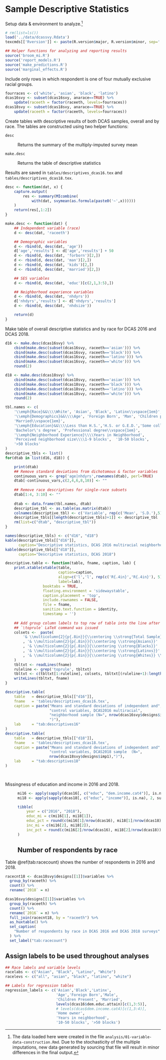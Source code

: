 # Sample Descriptive Statistics

Setup data & environment to analyze.[^stochastic] 

[^stochastic]: The data loaded here were created in the file `analysis/01-variable-data-construction.Rmd`. Due to the stochasticity of the multiple imputations, new data generated by sourcing that file will result in minor differences in the final output. 

```r
# rm(list=ls())
load('../data/dcassvy.Rdata')
texcmds[['Rversion']] <- paste(R.version$major, R.version$minor, sep='.')

## Helper functions for analyzing and reporting results
source('broom_mi.R')
source('report_models.R')
source('make_predictions.R')
source('marginal_effects.R')

```

Include only rows in which respondent is one of four mutually exclusive racial groups. 

```r
fourraces <- c('white', 'asian', 'black', 'latino')
dcas16svy <- subset(dcas16svy, anarace==TRUE) %>%
    update(raceeth = factor(raceeth, levels=fourraces))
dcas18svy <- subset(dcas18svy, anarace==TRUE) %>%
    update(raceeth = factor(raceeth, levels=fourraces))

```


Create tables with descriptive results of both DCAS samples, overall and by race. The tables are constructed using two helper functions:

`desc`

: Returns the summary of the multiply-imputed survey mean 

`make.desc`

: Returns the table of descriptive statistics

Results are saved in `tables/descriptives_dcas16.tex` and `tables/descriptives_dcas18.tex`.
```r
desc <- function(dat, x) {
    capture.output(
        res <- summary(MIcombine(
            with(dat, svymean(as.formula(paste0('~',x))))))
    )
    return(res[,1:2])
}

make.desc <- function(dat) {
    ## Independent variable (race)
    d <- desc(dat, 'raceeth')

    ## Demographic variables
    d <- rbind(d, desc(dat, 'age'))
    d['age','results'] <- d['age','results'] + 50
    d <- rbind(d, desc(dat, 'forborn')[2,])
    d <- rbind(d, desc(dat, 'man')[2,])
    d <- rbind(d, desc(dat, 'kids')[2,])
    d <- rbind(d, desc(dat, 'married')[2,])

    ## SES variables
    d <- rbind(d, desc(dat, 'educ')[c(2,1,3:5),])

    ## Neighborhood experience variables
    d <- rbind(d, desc(dat, 'nhdyrs'))
    d['nhdyrs','results'] <- d['nhdyrs','results']
    d <- rbind(d, desc(dat, 'nhdsize'))

    return(d)
}

```

Make table of overall descriptive statistics and by race for DCAS 2016 and DCAS 2018. 
```r
d16 <- make.desc(dcas16svy) %>%
    cbind(make.desc(subset(dcas16svy, raceeth=='asian'))) %>%
    cbind(make.desc(subset(dcas16svy, raceeth=='black'))) %>%
    cbind(make.desc(subset(dcas16svy, raceeth=='latino'))) %>%
    cbind(make.desc(subset(dcas16svy, raceeth=='white'))) %>%
    round(2)

d18 <- make.desc(dcas18svy) %>%
    cbind(make.desc(subset(dcas18svy, raceeth=='asian'))) %>%
    cbind(make.desc(subset(dcas18svy, raceeth=='black'))) %>%
    cbind(make.desc(subset(dcas18svy, raceeth=='latino'))) %>%
    cbind(make.desc(subset(dcas18svy, raceeth=='white'))) %>%
    round(2)

tbl.names <- c(
    '\\emph{Race}&&\\\\White', 'Asian', 'Black', 'Latinx\\vspace{1em}',
    '\\emph{Demographics}&&\\\\Age', 'Foreign Born', 'Man', 'Children present',
    'Married\\vspace{1em}',
    '\\emph{Education}&&\\\\Less than H.S.','H.S. or G.E.D.','Some college',
    'Bachelor\'s degree', 'Professional degree\\vspace{1em}',
    '\\emph{Neighborhood Experience}\\\\Years in Neighborhood',
    'Perceived neighborhood size\\\\1-9 blocks',  '10-50 blocks',
    '>50 blocks'
)
descriptive_tbls <- list()
for(dtab in list(d16, d18)) {

    print(dtab)
    ## Remove standard deviations from dichotomous & factor variables
    continuous_vars <- grep('age|nhdyrs',rownames(dtab), perl=TRUE)
    dtab[-continuous_vars,c(2,4,6,8,10)] <- ""
    
    ## Remove race descriptives for single-race subsets
    dtab[1:4, 3:10] <- ""
    
    dtab <- data.frame(tbl.names, dtab)
    descriptive_tbl <- as.table(as.matrix(dtab))
    colnames(descriptive_tbl) <- c('Variable', rep(c('Mean', 'S.D.'),5))
    descriptive_tbls[[length(descriptive_tbls)+1]] <- descriptive_tbl
    rm(list=c("dtab", "descriptive_tbl"))
}
```

```r
names(descriptive_tbls) <- c("d16", "d18")
kable(descriptive_tbls[["d16"]],
      caption="Descriptive statistics, DCAS 2016 multiracial neighborhoods")
kable(descriptive_tbls[["d18"]],
      caption="Descriptive statistics, DCAS 2018")

```

```r
descriptive.table <- function(table, fname, caption, lab) {
    print.xtable(xtable(table,
                        caption=caption,
                        align=c('l','l', rep(c('R{.4in}','R{.4in}'), 5)),
                        label=lab),
                 booktabs = TRUE,
                 floating.environment = 'sidewaystable',
                 caption.placement = 'top',
                 include.rownames = FALSE,
                 file = fname,
                 sanitize.text.function = identity,
                 timestamp = '')
    
    ## Add group column labels to top row of table into the line after the 
    ## `\toprule` LaTeX command was issued
    colsets <-  paste(
        '& \\multicolumn{2}{p{.8in}}{\\centering \\strong{Total Sample}}'
        , '& \\multicolumn{2}{p{.8in}}{\\centering \\strong{Asians}}'
        , '& \\multicolumn{2}{p{.8in}}{\\centering \\strong{Blacks}}'
        , '& \\multicolumn{2}{p{.8in}}{\\centering \\strong{Latinxs}}'
        , '& \\multicolumn{2}{p{.8in}}{\\centering \\strong{Whites}} \\\\'
    )
    tbltxt <- readLines(fname)
    ruleline <- grep('toprule', tbltxt)
    tbltxt <- c(tbltxt[1:ruleline], colsets, tbltxt[(ruleline+1):length(tbltxt)])
    writeLines(tbltxt, fname)
}

descriptive.table(
    table   = descriptive_tbls[["d16"]],
    fname   = 'tables/descriptives_dcas16.tex',
    caption = paste("Means and standard deviations of independent and",
                    "control variables, DCAS2016 multiracial",
                    "neighborhood sample (N=", nrow(dcas16svy$designs$imp1),
                    ")"),
    lab     = "tab:descriptives16"
)
descriptive.table(
    table   = descriptive_tbls[["d18"]],
    fname   = 'tables/descriptives_dcas18.tex',
    caption = paste("Means and standard deviations of independent and",
                    "control variables, DCAS2018 sample  (N=",
                    nrow(dcas18svy$designs$imp1),")"),
    lab     = "tab:descriptives18"
)

                    
```

Missingness of education and income in 2016 and 2018.

: 
    ```r
    mi16 <- apply(sapply(dcas16[, c("educ", "dem.income.cat4")], is.na), 2, sum)
    mi18 <- apply(sapply(dcas18[, c("educ", "income")], is.na), 2, sum)
    
    tibble(
        year = c("2016", "2018"),
        educ_mi = c(mi16[1], mi18[1]),
        educ_pct = round(c(mi16[1]/nrow(dcas16), mi18[1]/nrow(dcas18))*100, 1),
        inc_mi = c(mi16[2], mi18[2]),
        inc_pct = round(c(mi16[2]/nrow(dcas16), mi18[2]/nrow(dcas18))*100, 1)
    )

    ```
## Number of respondents by race 

Table \@ref(tab:racecount) shows the number of respondents in 2016 and 2018.

```r
racecnt18 <- dcas18svy$designs[[1]]$variables %>%
  group_by(raceeth) %>%
  count() %>%
  rename(`2018` = n)

dcas16svy$designs[[1]]$variables %>%
  group_by(raceeth) %>%
  count() %>%
  rename(`2016` = n) %>%
  full_join(racecnt18, by = "raceeth") %>%
  as_huxtable() %>%
  set_caption(
    "Number of respondents by race in DCAS 2016 and DCAS 2018 surveys"
  ) %>%
  set_label("tab:racecount")

```

## Assign labels to be used throughout analyses

```r
## Race labels and variable levels
racelabs <- c("Asian", "Black", "Latino", "White")
racelevs <- c("all", "asian", "black", "latino", "white")

## Labels for regression tables
regression_labels <- c('Asian','Black','Latinx',
                       'Age','Foreign Born','Male',
                       'Children Present', 'Married',
                       levels(dcas16$dem.educ.attain)[c(1,3:5)],
                       # levels(dcas$dem.income.cat4)[c(1,3:4)],
                       'Home owner',
                       'Years in neighborhood',
                       '10-50 blocks', '>50 blocks')

```
